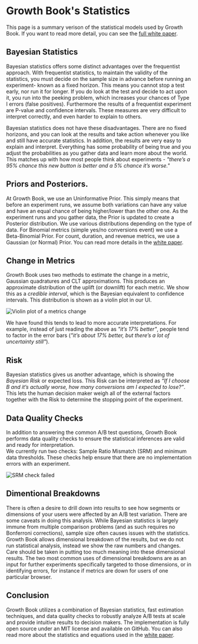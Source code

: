 # Growth Book's Statistics

This page is a summary verison of the statistical models used by Growth Book. If you 
want to read more detail, you can see the [full white paper](https://www.growthbook.io/docs/GrowthBookStatsEngine.pdf).


## Bayesian Statistics

Bayesian statistics offers some distinct advantages over the frequentist approach. With 
frequentist statistics, to maintain the validity of the statistics, you must decide on 
the sample size in advance before running an experiment- known as a fixed horizon. This 
means you cannot stop a test early, nor run it for longer. If you do look at the test 
and decide to act upon it, you run into the peeking problem, which increases your 
chances of Type I errors (false positives). Furthermore the results of a frequentist 
experiment are  P-value and confidence intervals. These measures are very difficult to 
interpret correctly, and even harder to explain to others. 

Bayesian statistics does not have these disadvantages. There are no fixed horizons, and 
you can look at the results and take action whenever you like and still have accurate 
statistics. In addition, the results are very easy to explain and interpret. Everything 
has some probability of being true and you adjust the probabilities as you gather data 
and learn more about the world.  This matches up with how most people think about 
experiments - *"there’s a 95% chance this new button is better and a 5% chance it’s 
worse."*

## Priors and Posteriors. 

At Growth Book, we use an Uninformative Prior.  This simply means that before an 
experiment runs, we assume both variations can have any value and have an equal chance of 
being higher/lower than the other one. As the experiment runs and you gather data, the 
Prior is updated to create a Posterior distribution. We use various distributions 
depending on the type of data. For Binomial metrics (simple yes/no conversions event) we 
use a Beta-Binomial Prior. For count, duration, and revenue metrics, we use a Gaussian 
(or Normal) Prior. You can read more details in the [white paper](https://www.growthbook.io/docs/GrowthBookStatsEngine.pdf). 

## Change in Metrics

Growth Book uses two methods to estimate the change in a metric, Gaussian quadratures 
and CLT approximations. This produces an approximate distribution of the uplift 
(or downlift) for each metric. We show this as a *credible interval*, which is the Bayesian 
equivalent to confidence intervals. This distribution is shown as a violin plot in our UI. 

![Violin plot of a metrics change](/images/violin-plot.png)

We have found this tends to lead to more accurate interpretations. For example, instead of 
just reading the above as *"it’s 17% better"*, people tend to factor in the error bars (*"it’s 
about 17% better, but there’s a lot of uncertainty still"*).

## Risk

Bayesian statistics gives us another advantage, which is showing the *Bayesian Risk* or 
expected loss. This Risk can be interpreted as *“If I choose B and it’s actually worse, how 
many conversions am I expected to lose?”*.  This lets the human decision maker weigh all of 
the external factors together with the Risk to determine the stopping point of the experiment.

## Data Quality Checks

In addition to answering the common A/B test questions, Growth Book performs data quality 
checks to ensure the statistical inferences are valid and ready for interpretation.  
We currently run two checks: Sample Ratio Mismatch (SRM) and minimum data thresholds. 
These checks help ensure that there are no implementation errors with an experiment. 

![SRM check failed](/images/SRM-check-failed.png)

## Dimentional Breakdowns

There is often a desire to drill down into results to see how segments or dimensions 
of your users were affected by an A/B test variation. There are some caveats in doing this 
analysis. While Bayesian statistics is largely immune from multiple comparison problems 
(and as such requires no Bonferroni corrections), sample size often causes issues with the 
statistics. Growth Book allows dimensional breakdown of the results, but we do not run 
statistical analysis, instead we show the raw numbers and changes. Care should be taken 
in putting too much meaning into these dimensional results. The two most common uses of 
dimensional breakdowns are as an input for further experiments specifically targeted to 
those dimensions, or in identifying errors, for instance if metrics are down for users of 
one particular browser. 


## Conclusion

Growth Book utilizes a combination of Bayesian statistics, fast estimation techniques, 
and data quality checks to robustly analyze A/B tests at scale and provide intuitive 
results to decision makers. The implementation is fully open source under an MIT license 
and available on GitHub. You can also read more about the statistics and equations used 
in the [white paper](https://www.growthbook.io/docs/GrowthBookStatsEngine.pdf). 



 

